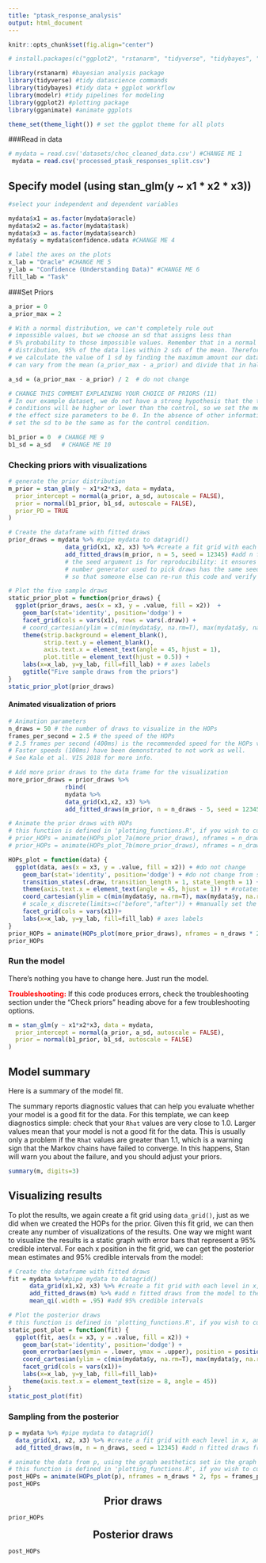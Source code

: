 ```yaml
---
title: "ptask_response_analysis"
output: html_document
---
```


```r

knitr::opts_chunk$set(fig.align="center") 

# install.packages(c("ggplot2", "rstanarm", "tidyverse", "tidybayes", "modelr", "gganimate"))

library(rstanarm) #bayesian analysis package
library(tidyverse) #tidy datascience commands
library(tidybayes) #tidy data + ggplot workflow
library(modelr) #tidy pipelines for modeling
library(ggplot2) #plotting package
library(gganimate) #animate ggplots

theme_set(theme_light()) # set the ggplot theme for all plots 

```


###Read in data

```r

# mydata = read.csv('datasets/choc_cleaned_data.csv') #CHANGE ME 1
 mydata = read.csv('processed_ptask_responses_split.csv')
```


## Specify model (using stan_glm(y ~ x1 * x2 * x3))
```r

#select your independent and dependent variables

mydata$x1 = as.factor(mydata$oracle) 
mydata$x2 = as.factor(mydata$task)
mydata$x3 = as.factor(mydata$search)
mydata$y = mydata$confidence.udata #CHANGE ME 4

# label the axes on the plots
x_lab = "Oracle" #CHANGE ME 5
y_lab = "Confidence (Understanding Data)" #CHANGE ME 6
fill_lab = "Task"

```

###Set Priors

```r

a_prior = 0  
a_prior_max = 2

# With a normal distribution, we can't completely rule out
# impossible values, but we choose an sd that assigns less than
# 5% probability to those impossible values. Remember that in a normal
# distribution, 95% of the data lies within 2 sds of the mean. Therefore,
# we calculate the value of 1 sd by finding the maximum amount our data
# can vary from the mean (a_prior_max - a_prior) and divide that in half.

a_sd = (a_prior_max - a_prior) / 2  # do not change

# CHANGE THIS COMMENT EXPLAINING YOUR CHOICE OF PRIORS (11)
# In our example dataset, we do not have a strong hypothesis that the treatment 
# conditions will be higher or lower than the control, so we set the mean of
# the effect size parameters to be 0. In the absence of other information, we
# set the sd to be the same as for the control condition.

b1_prior = 0  # CHANGE ME 9
b1_sd = a_sd   # CHANGE ME 10

```



### Checking priors with visualizations

```r

# generate the prior distribution
m_prior = stan_glm(y ~ x1*x2*x3, data = mydata,
  prior_intercept = normal(a_prior, a_sd, autoscale = FALSE),
  prior = normal(b1_prior, b1_sd, autoscale = FALSE),
  prior_PD = TRUE
)

# Create the dataframe with fitted draws
prior_draws = mydata %>% #pipe mydata to datagrid()
                data_grid(x1, x2, x3) %>% #create a fit grid with each level in x, and pipe it to add_fitted_draws()
                add_fitted_draws(m_prior, n = 5, seed = 12345) #add n fitted draws from the model to the fit grid
                # the seed argument is for reproducibility: it ensures the pseudo-random
                # number generator used to pick draws has the same seed on every run,
                # so that someone else can re-run this code and verify their output matches

# Plot the five sample draws
static_prior_plot = function(prior_draws) {
  ggplot(prior_draws, aes(x = x3, y = .value, fill = x2))  +
    geom_bar(stat='identity', position='dodge') +
    facet_grid(cols = vars(x1), rows = vars(.draw)) +
    # coord_cartesian(ylim = c(min(mydata$y, na.rm=T), max(mydata$y, na.rm=T))) + # sets axis limits
    theme(strip.background = element_blank(),
          strip.text.y = element_blank(),
          axis.text.x = element_text(angle = 45, hjust = 1),
          plot.title = element_text(hjust = 0.5)) +
    labs(x=x_lab, y=y_lab, fill=fill_lab) + # axes labels
    ggtitle("Five sample draws from the priors")
}
static_prior_plot(prior_draws)
```

#### Animated visualization of priors

```r
# Animation parameters
n_draws = 50 # the number of draws to visualize in the HOPs 
frames_per_second = 2.5 # the speed of the HOPs
# 2.5 frames per second (400ms) is the recommended speed for the HOPs visualization.
# Faster speeds (100ms) have been demonstrated to not work as well.
# See Kale et al. VIS 2018 for more info.

# Add more prior draws to the data frame for the visualization
more_prior_draws = prior_draws %>%
                rbind(
                mydata %>%
                data_grid(x1,x2, x3) %>%
                add_fitted_draws(m_prior, n = n_draws - 5, seed = 12345))

# Animate the prior draws with HOPs
# this function is defined in 'plotting_functions.R', if you wish to customize the aesthetics.
# prior_HOPs = animate(HOPs_plot_7a(more_prior_draws), nframes = n_draws * 2, fps = frames_per_second)
# prior_HOPs = animate(HOPs_plot_7b(more_prior_draws), nframes = n_draws * 2, fps = frames_per_second)

HOPs_plot = function(data) {
  ggplot(data, aes(x = x3, y = .value, fill = x2)) + #do not change
    geom_bar(stat='identity', position='dodge') + #do not change from stat='identity'. Fill and line aesthetics may be modified here, see ggplot2 documentation
    transition_states(.draw, transition_length = 1, state_length = 1) + # gganimate code to animate the plots. Do not change
    theme(axis.text.x = element_text(angle = 45, hjust = 1)) + #rotates the x-axis text for readability
    coord_cartesian(ylim = c(min(mydata$y, na.rm=T), max(mydata$y, na.rm=T))) + # sets axis limits
    # scale_x_discrete(limits=c("before","after")) + #manually set the order of the x-axis levels
    facet_grid(cols = vars(x1))+
    labs(x=x_lab, y=y_lab, fill=fill_lab) # axes labels
}
prior_HOPs = animate(HOPs_plot(more_prior_draws), nframes = n_draws * 2, fps = frames_per_second)
prior_HOPs
```



### Run the model
There's nothing you have to change here. Just run the model.

<span style="color:red">**Troubleshooting:**</span> If this code produces errors, check the troubleshooting section under the "Check priors" heading above for a few troubleshooting options. 

```r

m = stan_glm(y ~ x1*x2*x3, data = mydata,
  prior_intercept = normal(a_prior, a_sd, autoscale = FALSE),
  prior = normal(b1_prior, b1_sd, autoscale = FALSE)
)

```


## Model summary
Here is a summary of the model fit. 

The summary reports diagnostic values that can help you evaluate whether your model is a good fit for the data. For this template, we can keep diagnostics simple: check that your `Rhat` values are very close to 1.0. Larger values mean that your model is not a good fit for the data. This is usually only a problem if the `Rhat` values are greater than 1.1, which is a warning sign that the Markov chains have failed to converge. In this happens, Stan will warn you about the failure, and you should adjust your priors.

```r
summary(m, digits=3)
```


## Visualizing results
To plot the results, we again create a fit grid using `data_grid()`, just as we did when we created the HOPs for the prior. Given this fit grid, we can then create any number of visualizations of the results. One way we might want to visualize the results is a static graph with error bars that represent a 95% credible interval. For each x position in the fit grid, we can get the posterior mean estimates and 95% credible intervals from the model:

```r

# Create the dataframe with fitted draws
fit = mydata %>%#pipe mydata to datagrid()
      data_grid(x1,x2, x3) %>% #create a fit grid with each level in x, and pipe it to add_fitted_draws()
      add_fitted_draws(m) %>% #add n fitted draws from the model to the fit grid
      mean_qi(.width = .95) #add 95% credible intervals

# Plot the posterior draws
# this function is defined in 'plotting_functions.R', if you wish to customize the aesthetics.
static_post_plot = function(fit) {
  ggplot(fit, aes(x = x3, y = .value, fill = x2)) +
    geom_bar(stat='identity', position='dodge') +
    geom_errorbar(aes(ymin = .lower, ymax = .upper), position = position_dodge(width = .9), width = .2) +
    coord_cartesian(ylim = c(min(mydata$y, na.rm=T), max(mydata$y, na.rm=T))) + # sets axis limits
    facet_grid(cols = vars(x1))+
    labs(x=x_lab, y=y_lab, fill=fill_lab)+
    theme(axis.text.x = element_text(size = 8, angle = 45))
}
static_post_plot(fit)
```



### Sampling from the posterior

```r

p = mydata %>% #pipe mydata to datagrid()
  data_grid(x1, x2, x3) %>% #create a fit grid with each level in x, and pipe it to add_fitted_draws()
  add_fitted_draws(m, n = n_draws, seed = 12345) #add n fitted draws from the model to the fit grid

# animate the data from p, using the graph aesthetics set in the graph aesthetics code chunk
# this function is defined in 'plotting_functions.R', if you wish to customize the aesthetic
post_HOPs = animate(HOPs_plot(p), nframes = n_draws * 2, fps = frames_per_second) 
post_HOPs

```


<center><span style="font-size:1.5em">**Prior draws**</span></center>
```r
prior_HOPs
```

<center><span style="font-size:1.5em">**Posterior draws**</span></center>
```r
post_HOPs
```


